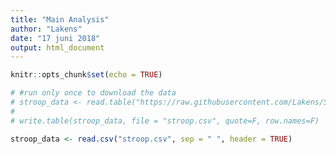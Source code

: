 ```yaml
---
title: "Main Analysis"
author: "Lakens"
date: "17 juni 2018"
output: html_document
---
```


```r
knitr::opts_chunk$set(echo = TRUE)
```

```r
# #run only once to download the data
# stroop_data <- read.table("https://raw.githubusercontent.com/Lakens/Stroop/master/stroop.txt", sep = "\t", header = TRUE)
# 
# write.table(stroop_data, file = "stroop.csv", quote=F, row.names=F)

stroop_data <- read.csv("stroop.csv", sep = " ", header = TRUE)

```


